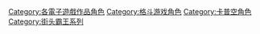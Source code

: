 [[Category:各電子遊戲作品角色|Category:各電子遊戲作品角色]]
[[Category:格斗游戏角色|Category:格斗游戏角色]]
[[Category:卡普空角色|Category:卡普空角色]]
[[Category:街头霸王系列|Category:街头霸王系列]]